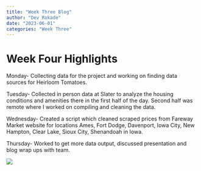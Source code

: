 ```yaml
---
title: "Week Three Blog"
author: "Dev Rokade"
date: "2023-06-01"
categories: "Week Three"
---
```


# Week Four Highlights

Monday- Collecting data for the project and working on finding data sources for Heirloom Tomatoes.

Tuesday- Collected in person data at Slater to analyze the housing conditions and amenities there in the first half of the day. Second half was remote where I worked on compiling and cleaning the data.

Wednesday- Created a script which cleaned scraped prices from Fareway Market website for locations Ames, Fort Dodge, Davenport, Iowa City, New Hampton, Clear Lake, Sioux City, Shenandoah in Iowa.

Thursday- Worked to get more data output, discussed presentation and blog wrap ups with team.

![](images/Screenshot%202023-06-08%20at%203.41.59%20PM.png)
